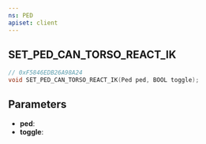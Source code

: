 ```yaml
---
ns: PED
apiset: client
---
```

## SET_PED_CAN_TORSO_REACT_IK

```c
// 0xF5846EDB26A98A24
void SET_PED_CAN_TORSO_REACT_IK(Ped ped, BOOL toggle);
```


## Parameters
* **ped**:
* **toggle**: